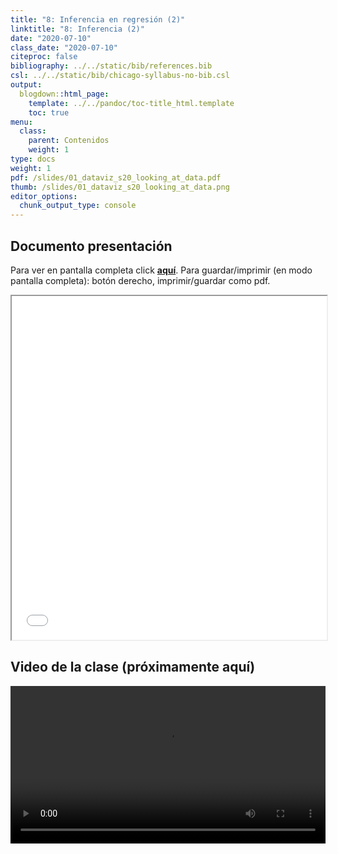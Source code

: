 ```yaml
---
title: "8: Inferencia en regresión (2)"
linktitle: "8: Inferencia (2)"
date: "2020-07-10"
class_date: "2020-07-10"
citeproc: false
bibliography: ../../static/bib/references.bib
csl: ../../static/bib/chicago-syllabus-no-bib.csl
output:
  blogdown::html_page:
    template: ../../pandoc/toc-title_html.template
    toc: true
menu:
  class:
    parent: Contenidos
    weight: 1
type: docs
weight: 1
pdf: /slides/01_dataviz_s20_looking_at_data.pdf
thumb: /slides/01_dataviz_s20_looking_at_data.png
editor_options:
  chunk_output_type: console
---
```


## Documento presentación

<span class="sidenote">Para ver en pantalla completa click [**aquí**](/slides/08-infcomp/8_infcomp.html). Para guardar/imprimir (en modo pantalla completa): botón derecho, imprimir/guardar como pdf. </span>

<iframe src=/slides/08-infcomp/8_infcomp.html height="550" width=100% allowfullscreen="true">
</iframe>

## Video de la clase (próximamente aquí)

<div style="width: 100%; height: 600px; overflow: hidden;">
<video  style="width: 100%;" controls>
<source src="?raw=1" type="video/mp4">
</video>
</div>
